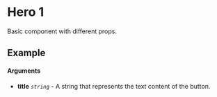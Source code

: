 
<Meta of={CTATitleImage} title="CTATitleImage" />

# Hero 1

Basic component with different props.

## Example

<Canvas of={CTATitleImage.Primary} />

#### Arguments

- **title** _`string`_ - A string that represents the text content of the button.
